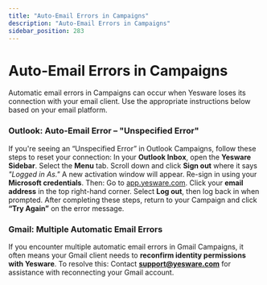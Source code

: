 ```yaml
---
title: "Auto-Email Errors in Campaigns"
description: "Auto-Email Errors in Campaigns"
sidebar_position: 283
---
```


# Auto-Email Errors in Campaigns

Automatic email errors in Campaigns can occur when Yesware loses its connection with your email client. Use the appropriate instructions below based on your email platform.
### Outlook: Auto-Email Error – "Unspecified Error"
If you're seeing an “Unspecified Error” in Outlook Campaigns, follow these steps to reset your connection:
In your **Outlook Inbox**, open the **Yesware Sidebar**.
Select the **Menu** tab.
Scroll down and click **Sign out** where it says *"Logged in As."*
A new activation window will appear. Re-sign in using your **Microsoft credentials**.
Then:
Go to [app.yesware.com](https://app.yesware.com).
Click your **email address** in the top right-hand corner.
Select **Log out**, then log back in when prompted.
After completing these steps, return to your Campaign and click **“Try Again”** on the error message.
### Gmail: Multiple Automatic Email Errors
If you encounter multiple automatic email errors in Gmail Campaigns, it often means your Gmail client needs to **reconfirm identity permissions with Yesware**.
To resolve this:
Contact **support@yesware.com** for assistance with reconnecting your Gmail account.